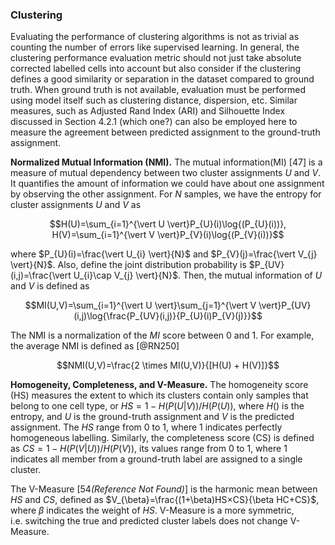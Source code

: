 
### Clustering {#clustering}

Evaluating the performance of clustering algorithms is not as trivial as counting the number of errors like supervised learning. In general, the clustering performance evaluation metric should not just take absolute corrected labelled cells  into account but also consider if the clustering defines a good similarity or separation in the dataset compared to ground truth. When ground truth is not available, evaluation must be performed using model itself such as clustering distance, dispersion, etc. Similar measures, such as Adjusted Rand Index (ARI) and Silhouette Index discussed in Section 4.2.1 (which one?) can also be employed here to measure the agreement between predicted assignment to the ground-truth assignment. 

**Normalized Mutual Information (NMI).** The mutual information(MI) [47]  is a measure of mutual dependency between two cluster assignments $U$ and $V$. It quantifies the amount of information we could have about one assignment by observing the other assignment. For $N$ samples, we have the entropy for cluster assignments $U$ and $V$ as

$$H(U)=\sum_{i=1}^{\vert U \vert}P_{U}(i)\log{(P_{U}(i))},  H(V)=\sum_{i=1}^{\vert V \vert}P_{V}(i)\log{(P_{V}(i))}$$

where $P_{U}(i)=\frac{\vert U_{i} \vert}{N}$ and $P_{V}(j)=\frac{\vert V_{j} \vert}{N}$. Also, define the joint distribution probability is $P_{UV}(i,j)=\frac{\vert U_{i}\cap V_{j} \vert}{N}$. Then, the mutual information of $U$ and $V$ is defined as

$$MI(U,V)=\sum_{i=1}^{\vert U \vert}\sum_{j=1}^{\vert V \vert}P_{UV}(i,j)\log{\frac{P_{UV}(i,j)}{P_{U}(i)P_{V}(j)}}$$

The NMI is a normalization of the $MI$ score between 0 and 1. For example, the average NMI is defined as [@RN250]<!--[53]-->

$$NMI(U,V)=\frac{2 \times MI(U,V)}{[H(U) + H(V)]}$$

**Homogeneity, Completeness, and V-Measure.** The homogeneity score (HS) measures the extent to which its clusters contain only samples that belong to one cell type, or $HS=1-H(P(U\vert V))/H(P(U))$, where $H()$ is the entropy, and $U$ is the ground-truth assignment and $V$ is the predicted assignment. The $HS$ range from 0 to 1, where 1 indicates perfectly homogeneous labelling.  Similarly, the completeness score (CS) is defined as $CS=1-H(P(V \vert U))/H(P(V))$, its values range from 0 to 1, where 1 indicates all member from a ground-truth label are assigned to a single cluster.

The V-Measure [54*(Reference Not Found)*]<!--[54]--> is the harmonic mean between $HS$ and $CS$, defined as $V_{\beta}=\frac{(1+\beta)HS×CS}{\beta HC+CS}$, where $\beta$ indicates the weight of $HS$. V-Measure is a more symmetric, i.e. switching the true and predicted cluster labels does not change V-Measure.
    
    
    
    
    
    
    
    
    
    
    
